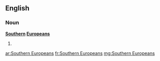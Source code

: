 ==English==

===Noun===
'''[[southern|Southern]] [[Europeans]]'''

# {{plural of|Southern European}}

[[ar:Southern Europeans]]
[[fr:Southern Europeans]]
[[mg:Southern Europeans]]